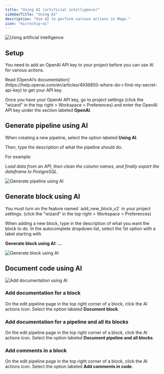 ```yaml
---
title: "Using AI (artificial intelligence)"
sidebarTitle: "Using AI"
description: "Use AI to perform various actions in Mage."
icon: "microchip-ai"
---
```


<Frame>
    <img
        alt="Using artificial intelligence"
        src="https://steamuserimages-a.akamaihd.net/ugc/813376249149384255/EC3222795DC2961599F7FC0B69E0241C8EC7293E/?imw=5000&imh=5000&ima=fit&impolicy=Letterbox&imcolor=%23000000&letterbox=false"
    />
</Frame>

## Setup

You need to add an OpenAI API key to your project before you can use AI for various actions.

<Note>
    Read [OpenAI’s documentation](https://help.openai.com/en/articles/4936850-where-do-i-find-my-secret-api-key)
    to get your API key.
</Note>

Once you have your OpenAI API key, go to project settings (click the "wizard" in the top right > Workspace > Preferences) and enter the OpenAI API key under the section labeled <b>OpenAI</b>.

## Generate pipeline using AI

When creating a new pipeline, select the option labeled <b>Using AI</b>.

Then, type the description of what the pipeline should do.

For example:

*Load data from an API,
then clean the column names,
and finally export the dataframe to PostgreSQL.*

<Frame>
<img
    alt="Generate pipeline using AI"
    src="https://github.com/mage-ai/assets/blob/main/guides/ai/generate-pipeline.png?raw=true"
/>
</Frame>

## Generate block using AI

<Note>
    You must turn on the feature named `add_new_block_v2`
    in your project settings. (click the "wizard" in the top right > Workspace > Preferences)
</Note>

When adding a new block, type in the description of what you want the block to do.
In the autocomplete dropdown list, select the 1st option with a label starting with

<b>Generate block using AI: ...</b>

<Frame>
<img
    alt="Generate block using AI"
    src="https://github.com/mage-ai/assets/blob/main/guides/ai/generate-block.png?raw=true"
/>
</Frame>

## Document code using AI

<Frame>
<img
    alt="Add documentation using AI"
    src="https://github.com/mage-ai/assets/blob/main/guides/ai/document.png?raw=true"
/>
</Frame>

### Add documentation for a block

On the edit pipeline page in the top right corner of a block, click the AI actions icon.
Select the option labeled <b>Document block</b>.


### Add documentation for a pipeline and all its blocks

On the edit pipeline page in the top right corner of a block, click the AI actions icon.
Select the option labeled <b>Document pipeline and all blocks</b>.

### Add comments in a block

On the edit pipeline page in the top right corner of a block, click the AI actions icon.
Select the option labeled <b>Add comments in code</b>.
